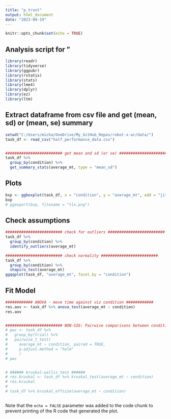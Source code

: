 ```yaml
---
title: "p_trust"
output: html_document
date: "2023-09-19"
---
```


```r
knitr::opts_chunk$set(echo = TRUE)
```

## Analysis script for "

```r
library(readr)
library(tidyverse)
library(ggpubr)
library(rstatix)
library(stats)
library(lme4)
library(dplyr)
library(ez)
library(ltm)
```


## Extract dataframe from csv file and get (mean, sd) or (mean, se) summary

```r

setwd("C:/Users/micha/OneDrive/My_GitHub_Repos/robot-x-ar/data/")
task_df <- read_csv("half_performance_data.csv")


######################### get mean and sd (or se) #########################
task_df %>%
  group_by(condition) %>%
  get_summary_stats(average_mt, type = "mean_sd")


```

## Plots

```r

bxp <- ggboxplot(task_df, x = "condition", y = "average_mt", add = "jitter")
bxp
# ggexport(bxp, filename = "tlx.png")


```


## Check assumptions

```r

######################### check for outliers ######################### 
task_df %>%
  group_by(condition) %>%
  identify_outliers(average_mt)

######################### check normality ######################### 
task_df %>%
  group_by(condition) %>%
  shapiro_test(average_mt)
ggqqplot(task_df, "average_mt", facet.by = "condition")


```


## Fit Model

```r

############ ANOVA - move time against viz condition ############
res.aov <- task_df %>% anova_test(average_mt ~ condition)
res.aov


######################### NON-SIG: Pairwise comparisons between conditions for each trial #########################  
# pwc <- task_df %>%
#   group_by(trial) %>%
#   pairwise_t_test(
#     average_mt ~ condition, paired = TRUE,
#     p.adjust.method = "holm"
#     )
# pwc


# ###### kruskal-wallis test ######
# res.kruskal <- task_df %>% kruskal_test(average_mt ~ condition)
# res.kruskal
# 
# task_df %>% kruskal_effsize(average_mt ~ condition)



```


Note that the `echo = FALSE` parameter was added to the code chunk to prevent printing of the R code that generated the plot.
